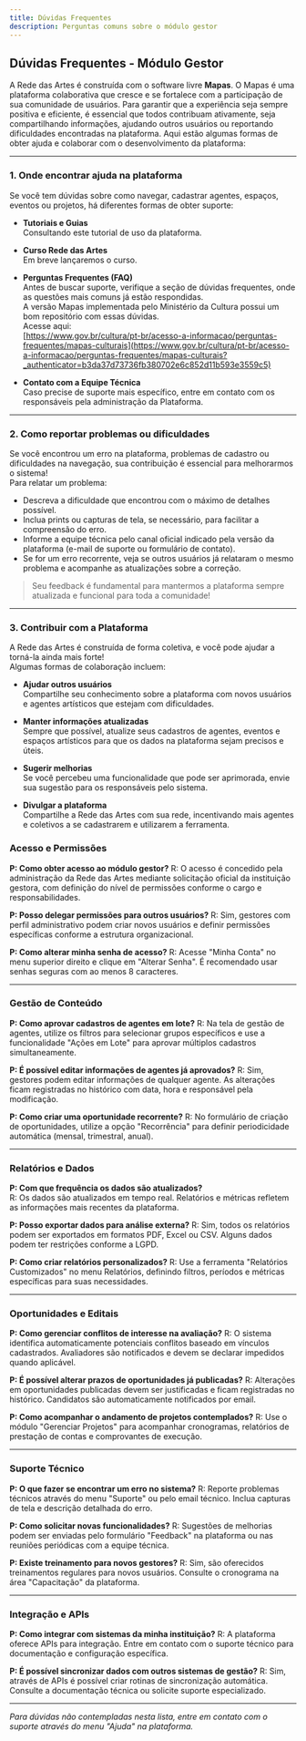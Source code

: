 ```yaml
---
title: Dúvidas Frequentes
description: Perguntas comuns sobre o módulo gestor
---
```


## Dúvidas Frequentes - Módulo Gestor

A Rede das Artes é construída com o software livre **Mapas**. O Mapas é uma plataforma colaborativa que cresce e se fortalece com a participação de sua comunidade de usuários. Para garantir que a experiência seja sempre positiva e eficiente, é essencial que todos contribuam ativamente, seja compartilhando informações, ajudando outros usuários ou reportando dificuldades encontradas na plataforma. Aqui estão algumas formas de obter ajuda e colaborar com o desenvolvimento da plataforma:

---

### 1. Onde encontrar ajuda na plataforma

Se você tem dúvidas sobre como navegar, cadastrar agentes, espaços, eventos ou projetos, há diferentes formas de obter suporte:

- **Tutoriais e Guias**  
  Consultando este tutorial de uso da plataforma.

- **Curso Rede das Artes**  
  Em breve lançaremos o curso.

- **Perguntas Frequentes (FAQ)**  
  Antes de buscar suporte, verifique a seção de dúvidas frequentes, onde as questões mais comuns já estão respondidas.  
  A versão Mapas implementada pelo Ministério da Cultura possui um bom repositório com essas dúvidas.  
  Acesse aqui:  
  [https://www.gov.br/cultura/pt-br/acesso-a-informacao/perguntas-frequentes/mapas-culturais](https://www.gov.br/cultura/pt-br/acesso-a-informacao/perguntas-frequentes/mapas-culturais?_authenticator=b3da37d73736fb380702e6c852d11b593e3559c5)

- **Contato com a Equipe Técnica**  
  Caso precise de suporte mais específico, entre em contato com os responsáveis pela administração da Plataforma.

---

### 2. Como reportar problemas ou dificuldades

Se você encontrou um erro na plataforma, problemas de cadastro ou dificuldades na navegação, sua contribuição é essencial para melhorarmos o sistema!  
Para relatar um problema:

- Descreva a dificuldade que encontrou com o máximo de detalhes possível.
- Inclua prints ou capturas de tela, se necessário, para facilitar a compreensão do erro.
- Informe a equipe técnica pelo canal oficial indicado pela versão da plataforma (e-mail de suporte ou formulário de contato).
- Se for um erro recorrente, veja se outros usuários já relataram o mesmo problema e acompanhe as atualizações sobre a correção.

> Seu feedback é fundamental para mantermos a plataforma sempre atualizada e funcional para toda a comunidade!

---

### 3. Contribuir com a Plataforma

A Rede das Artes é construída de forma coletiva, e você pode ajudar a torná-la ainda mais forte!  
Algumas formas de colaboração incluem:

- **Ajudar outros usuários**  
  Compartilhe seu conhecimento sobre a plataforma com novos usuários e agentes artísticos que estejam com dificuldades.

- **Manter informações atualizadas**  
  Sempre que possível, atualize seus cadastros de agentes, eventos e espaços artísticos para que os dados na plataforma sejam precisos e úteis.

- **Sugerir melhorias**  
  Se você percebeu uma funcionalidade que pode ser aprimorada, envie sua sugestão para os responsáveis pelo sistema.

- **Divulgar a plataforma**  
  Compartilhe a Rede das Artes com sua rede, incentivando mais agentes e coletivos a se cadastrarem e utilizarem a ferramenta.


### **Acesso e Permissões**

**P: Como obter acesso ao módulo gestor?**
R: O acesso é concedido pela administração da Rede das Artes mediante solicitação oficial da instituição gestora, com definição do nível de permissões conforme o cargo e responsabilidades.

**P: Posso delegar permissões para outros usuários?**
R: Sim, gestores com perfil administrativo podem criar novos usuários e definir permissões específicas conforme a estrutura organizacional.

**P: Como alterar minha senha de acesso?**
R: Acesse "Minha Conta" no menu superior direito e clique em "Alterar Senha". É recomendado usar senhas seguras com ao menos 8 caracteres.

---

### **Gestão de Conteúdo**

**P: Como aprovar cadastros de agentes em lote?**
R: Na tela de gestão de agentes, utilize os filtros para selecionar grupos específicos e use a funcionalidade "Ações em Lote" para aprovar múltiplos cadastros simultaneamente.

**P: É possível editar informações de agentes já aprovados?**
R: Sim, gestores podem editar informações de qualquer agente. As alterações ficam registradas no histórico com data, hora e responsável pela modificação.

**P: Como criar uma oportunidade recorrente?**
R: No formulário de criação de oportunidades, utilize a opção "Recorrência" para definir periodicidade automática (mensal, trimestral, anual).

---

### **Relatórios e Dados**

**P: Com que frequência os dados são atualizados?**  
R: Os dados são atualizados em tempo real. Relatórios e métricas refletem as informações mais recentes da plataforma.

**P: Posso exportar dados para análise externa?**
R: Sim, todos os relatórios podem ser exportados em formatos PDF, Excel ou CSV. Alguns dados podem ter restrições conforme a LGPD.

**P: Como criar relatórios personalizados?**
R: Use a ferramenta "Relatórios Customizados" no menu Relatórios, definindo filtros, períodos e métricas específicas para suas necessidades.

---

### **Oportunidades e Editais**

**P: Como gerenciar conflitos de interesse na avaliação?**
R: O sistema identifica automaticamente potenciais conflitos baseado em vínculos cadastrados. Avaliadores são notificados e devem se declarar impedidos quando aplicável.

**P: É possível alterar prazos de oportunidades já publicadas?**
R: Alterações em oportunidades publicadas devem ser justificadas e ficam registradas no histórico. Candidatos são automaticamente notificados por email.

**P: Como acompanhar o andamento de projetos contemplados?**
R: Use o módulo "Gerenciar Projetos" para acompanhar cronogramas, relatórios de prestação de contas e comprovantes de execução.

---

### **Suporte Técnico**

**P: O que fazer se encontrar um erro no sistema?**
R: Reporte problemas técnicos através do menu "Suporte" ou pelo email técnico. Inclua capturas de tela e descrição detalhada do erro.

**P: Como solicitar novas funcionalidades?**
R: Sugestões de melhorias podem ser enviadas pelo formulário "Feedback" na plataforma ou nas reuniões periódicas com a equipe técnica.

**P: Existe treinamento para novos gestores?**
R: Sim, são oferecidos treinamentos regulares para novos usuários. Consulte o cronograma na área "Capacitação" da plataforma.

---

### **Integração e APIs**

**P: Como integrar com sistemas da minha instituição?**
R: A plataforma oferece APIs para integração. Entre em contato com o suporte técnico para documentação e configuração específica.

**P: É possível sincronizar dados com outros sistemas de gestão?**
R: Sim, através de APIs é possível criar rotinas de sincronização automática. Consulte a documentação técnica ou solicite suporte especializado.

---

*Para dúvidas não contempladas nesta lista, entre em contato com o suporte através do menu "Ajuda" na plataforma.*
